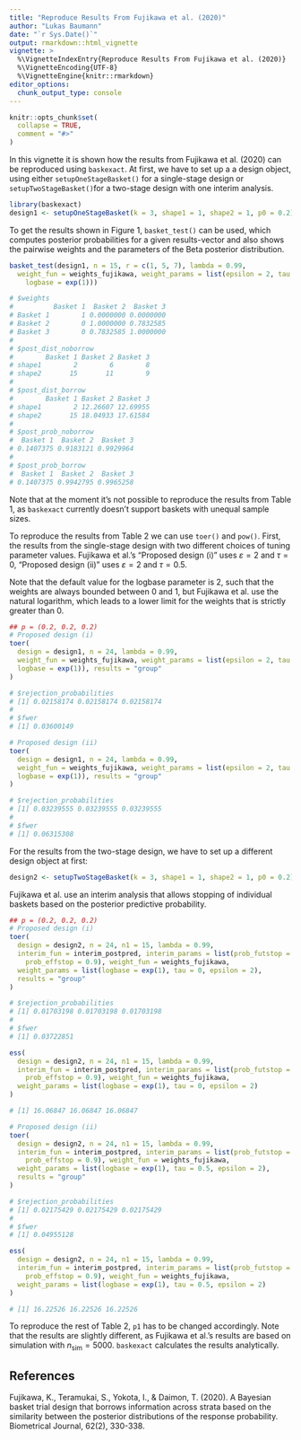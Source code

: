 ```yaml
---
title: "Reproduce Results From Fujikawa et al. (2020)"
author: "Lukas Baumann"
date: "`r Sys.Date()`"
output: rmarkdown::html_vignette
vignette: >
  %\VignetteIndexEntry{Reproduce Results From Fujikawa et al. (2020)}
  %\VignetteEncoding{UTF-8}
  %\VignetteEngine{knitr::rmarkdown}
editor_options: 
  chunk_output_type: console
---
```


```r
knitr::opts_chunk$set(
  collapse = TRUE,
  comment = "#>"
)
```

In this vignette it is shown how the results from Fujikawa et al. (2020) can be reproduced using `baskexact`. At first, we have to set up a a design object, using either `setupOneStageBasket()` for a single-stage design or `setupTwoStageBasket()`for a two-stage design with one interim analysis.

```r
library(baskexact)
design1 <- setupOneStageBasket(k = 3, shape1 = 1, shape2 = 1, p0 = 0.2)
```

To get the results shown in Figure 1, `basket_test()` can be used, which computes posterior probabilities for a given results-vector and also shows the pairwise weights and the parameters of the Beta posterior distribution.

```r
basket_test(design1, n = 15, r = c(1, 5, 7), lambda = 0.99, 
  weight_fun = weights_fujikawa, weight_params = list(epsilon = 2, tau = 0.5,
    logbase = exp(1)))

# $weights
#          Basket 1  Basket 2  Basket 3
# Basket 1        1 0.0000000 0.0000000
# Basket 2        0 1.0000000 0.7832585
# Basket 3        0 0.7832585 1.0000000
# 
# $post_dist_noborrow
#        Basket 1 Basket 2 Basket 3
# shape1        2        6        8
# shape2       15       11        9
# 
# $post_dist_borrow
#        Basket 1 Basket 2 Basket 3
# shape1        2 12.26607 12.69955
# shape2       15 18.04933 17.61584
# 
# $post_prob_noborrow
#  Basket 1  Basket 2  Basket 3 
# 0.1407375 0.9183121 0.9929964 
# 
# $post_prob_borrow
#  Basket 1  Basket 2  Basket 3 
# 0.1407375 0.9942795 0.9965258 
```

Note that at the moment it's not possible to reproduce the results from Table 1, as `baskexact` currently doesn't support baskets with unequal sample sizes.

To reproduce the results from Table 2 we can use `toer()` and `pow()`. First, the results from the single-stage design with two different choices of tuning parameter values. Fujikawa et al.'s "Proposed design (i)" uses $\varepsilon = 2$ and $\tau = 0$, "Proposed design (ii)" uses $\varepsilon = 2$ and $\tau = 0.5$.

Note that the default value for the logbase parameter is 2, such that the weights are always bounded between 0 and 1, but Fujikawa et al. use the natural logarithm, which leads to a lower limit for the weights that is strictly greater than 0.

```r
## p = (0.2, 0.2, 0.2)
# Proposed design (i)
toer(
  design = design1, n = 24, lambda = 0.99,
  weight_fun = weights_fujikawa, weight_params = list(epsilon = 2, tau = 0,
  logbase = exp(1)), results = "group"
)

# $rejection_probabilities
# [1] 0.02158174 0.02158174 0.02158174
# 
# $fwer
# [1] 0.03600149

# Proposed design (ii)
toer(
  design = design1, n = 24, lambda = 0.99,
  weight_fun = weights_fujikawa, weight_params = list(epsilon = 2, tau = 0.5,
  logbase = exp(1)), results = "group"
)

# $rejection_probabilities
# [1] 0.03239555 0.03239555 0.03239555
# 
# $fwer
# [1] 0.06315308
```

For the results from the two-stage design, we have to set up a different design object at first:

```r
design2 <- setupTwoStageBasket(k = 3, shape1 = 1, shape2 = 1, p0 = 0.2)
```

Fujikawa et al. use an interim analysis that allows stopping of individual baskets based on the posterior predictive probability.

```r
## p = (0.2, 0.2, 0.2)
# Proposed design (i)
toer(
  design = design2, n = 24, n1 = 15, lambda = 0.99, 
  interim_fun = interim_postpred, interim_params = list(prob_futstop = 0.1,
    prob_effstop = 0.9), weight_fun = weights_fujikawa,
  weight_params = list(logbase = exp(1), tau = 0, epsilon = 2),
  results = "group"
)

# $rejection_probabilities
# [1] 0.01703198 0.01703198 0.01703198
# 
# $fwer
# [1] 0.03722851

ess(
  design = design2, n = 24, n1 = 15, lambda = 0.99, 
  interim_fun = interim_postpred, interim_params = list(prob_futstop = 0.1,
    prob_effstop = 0.9), weight_fun = weights_fujikawa,
  weight_params = list(logbase = exp(1), tau = 0, epsilon = 2)
)

# [1] 16.06847 16.06847 16.06847

# Proposed design (ii)
toer(
  design = design2, n = 24, n1 = 15, lambda = 0.99, 
  interim_fun = interim_postpred, interim_params = list(prob_futstop = 0.1,
    prob_effstop = 0.9), weight_fun = weights_fujikawa,
  weight_params = list(logbase = exp(1), tau = 0.5, epsilon = 2),
  results = "group"
)

# $rejection_probabilities
# [1] 0.02175429 0.02175429 0.02175429
# 
# $fwer
# [1] 0.04955128

ess(
  design = design2, n = 24, n1 = 15, lambda = 0.99, 
  interim_fun = interim_postpred, interim_params = list(prob_futstop = 0.1,
    prob_effstop = 0.9), weight_fun = weights_fujikawa,
  weight_params = list(logbase = exp(1), tau = 0.5, epsilon = 2)
)

# [1] 16.22526 16.22526 16.22526
```

To reproduce the rest of Table 2, `p1` has to be changed accordingly.
Note that the results are slightly different, as Fujikawa et al.'s results are based on simulation with $n_{\text{sim}} = 5000$. `baskexact` calculates the results analytically.

## References
Fujikawa, K., Teramukai, S., Yokota, I., & Daimon, T. (2020). A Bayesian basket trial design that borrows information across strata based on the similarity between the posterior distributions of the response probability. Biometrical Journal, 62(2), 330-338.
